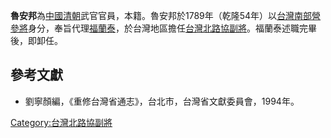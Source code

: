 '''魯安邦'''為[[中國|中國]][[清朝|清朝]]武官官員，本籍。魯安邦於1789年（乾隆54年）以[[台灣南部營|台灣南部營]][[參將|參將]]身分，奉旨代理[[福蘭泰|福蘭泰]]，於台灣地區擔任[[台灣北路協|台灣北路協]][[副將|副將]]。福蘭泰述職完畢後，即卸任。

==參考文獻==
*劉寧顏編，《重修台灣省通志》，台北市，台灣省文獻委員會，1994年。

{{start box}}
{{s-before|[[福蘭泰|福蘭泰]]}}
{{s-title|[[台灣北路協|台灣北路協]][[副將|副將]]|1789年上任}}
{{s-after|[[福蘭泰|福蘭泰]]}}
{{end box}}

[[Category:台灣北路協副將|Category:台灣北路協副將]]
{{清朝人物小作品}}